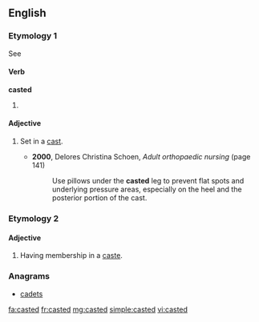 ==English==

===Etymology 1===
See {{term|cast}}

====Verb====
'''casted'''

# {{context|nonstandard|lang=en}} {{en-past of|cast}}

====Adjective====
{{en-adj|-}}

# {{context|medicine|lang=en}} Set in a [[cast]].
#* '''2000''', Delores Christina Schoen, ''Adult orthopaedic nursing'' (page 141)
#*: Use pillows under the '''casted''' leg to prevent flat spots and underlying pressure areas, especially on the heel and the posterior portion of the cast.

===Etymology 2===
{{suffix|caste|ed}}

====Adjective====
{{en-adj|-}}

# Having membership in a [[caste]].

===Anagrams===
* [[cadets#English|cadets]]

[[fa:casted]]
[[fr:casted]]
[[mg:casted]]
[[simple:casted]]
[[vi:casted]]